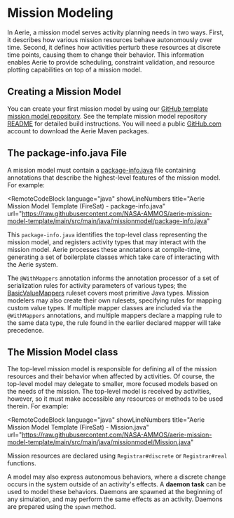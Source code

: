 
# Mission Modeling

In Aerie, a mission model serves activity planning needs in two ways. First, it describes how various mission resources behave autonomously over time. Second, it defines how activities perturb these resources at discrete time points, causing them to change their behavior. This information enables Aerie to provide scheduling, constraint validation, and resource plotting capabilities on top of a mission model.

## Creating a Mission Model

You can create your first mission model by using our [GitHub template mission model repository](https://github.com/NASA-AMMOS/aerie-mission-model-template).
See the template mission model repository [README](https://github.com/NASA-AMMOS/aerie-mission-model-template/blob/main/README.md#aerie-mission-model-template) for detailed build instructions.
You will need a public [GitHub.com](https://github.com/) account to download the Aerie Maven packages.

## The package-info.java File

A mission model must contain a [package-info.java](https://www.baeldung.com/java-package-info) file containing annotations that describe the highest-level features of the mission model. For example:

<RemoteCodeBlock
  language="java"
  showLineNumbers
  title="Aerie Mission Model Template (FireSat) - package-info.java"
  url="https://raw.githubusercontent.com/NASA-AMMOS/aerie-mission-model-template/main/src/main/java/missionmodel/package-info.java"
></RemoteCodeBlock>

This `package-info.java` identifies the top-level class representing the mission model, and registers activity types that may interact with the mission model. Aerie processes these annotations at compile-time, generating a set of boilerplate classes which take care of interacting with the Aerie system.

The `@WithMappers` annotation informs the annotation processor of a set of serialization rules for activity parameters of various types; the [BasicValueMappers](https://github.com/NASA-AMMOS/aerie/blob/develop/contrib/src/main/java/gov/nasa/jpl/aerie/contrib/serialization/rulesets/BasicValueMappers.java) ruleset covers most primitive Java types. Mission modelers may also create their own rulesets, specifying rules for mapping custom value types.
If multiple mapper classes are included via the `@WithMappers` annotations, and multiple mappers declare a mapping rule to the same data type, the rule found in the earlier declared mapper will take precedence.

## The Mission Model class

The top-level mission model is responsible for defining all of the mission resources and their behavior when affected by activities.
Of course, the top-level model may delegate to smaller, more focused models based on the needs of the mission.
The top-level model is received by activities, however, so it must make accessible any resources or methods to be used therein. For example:

<RemoteCodeBlock
  language="java"
  showLineNumbers
  title="Aerie Mission Model Template (FireSat) - Mission.java"
  url="https://raw.githubusercontent.com/NASA-AMMOS/aerie-mission-model-template/main/src/main/java/missionmodel/Mission.java"
></RemoteCodeBlock>

Mission resources are declared using `Registrar#discrete` or `Registrar#real` functions.

A model may also express autonomous behaviors, where a discrete change occurs in the system outside of an activity's effects.
A **daemon task** can be used to model these behaviors. Daemons are spawned at the beginning of any simulation, and may perform the same effects as an activity. Daemons are prepared using the `spawn` method.
